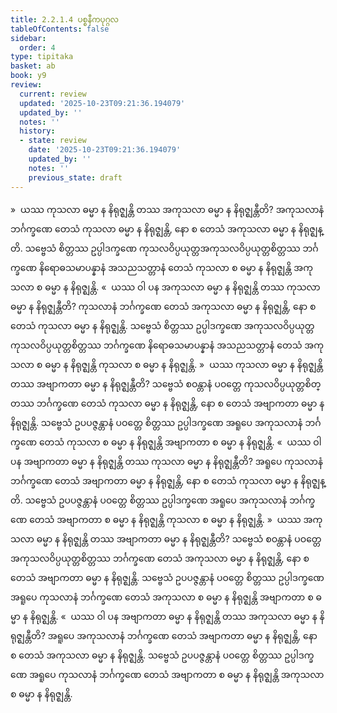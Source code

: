 ```yaml
---
title: 2.2.1.4 ပစ္စနီကပုဂ္ဂလ
tableOfContents: false
sidebar:
  order: 4
type: tipitaka
basket: ab
book: y9
review:
  current: review
  updated: '2025-10-23T09:21:36.194079'
  updated_by: ''
  notes: ''
  history:
  - state: review
    date: '2025-10-23T09:21:36.194079'
    updated_by: ''
    notes: ''
    previous_state: draft
---
```



<ReviewStatus review={frontmatter.review} showDetails={true} />

<HypothesisAnnotation frontmatter={frontmatter} />

<DynamicBreadcrumb />

<Division number="105" book="y9" e="ch" v="35" p="31">

<Paragraph number="467" book="y9">
»  ယဿ ကုသလာ ဓမ္မာ န နိရုဇ္ဈန္တိ တဿ အကုသလာ ဓမ္မာ န နိရုဇ္ဈန္တီတိ?
</Paragraph>

<Paragraph number="468" book="y9">
အကုသလာနံ ဘင်္ဂက္ခဏေ တေသံ ကုသလာ ဓမ္မာ န နိရုဇ္ဈန္တိ, နော စ တေသံ အကုသလာ ဓမ္မာ န နိရုဇ္ဈန္တိ. သဗ္ဗေသံ စိတ္တဿ ဥပ္ပါဒက္ခဏေ ကုသလဝိပ္ပယုတ္တအကုသလဝိပ္ပယုတ္တစိတ္တဿ ဘင်္ဂက္ခဏေ နိရောဓသမာပန္နာနံ အသညသတ္တာနံ တေသံ ကုသလာ စ ဓမ္မာ န နိရုဇ္ဈန္တိ အကုသလာ စ ဓမ္မာ န နိရုဇ္ဈန္တိ.
</Paragraph>

<Paragraph number="469" book="y9">
«  ယဿ ဝါ ပန အကုသလာ ဓမ္မာ န နိရုဇ္ဈန္တိ တဿ ကုသလာ ဓမ္မာ န နိရုဇ္ဈန္တီတိ?
</Paragraph>

<Paragraph number="470" book="y9">
ကုသလာနံ ဘင်္ဂက္ခဏေ တေသံ အကုသလာ ဓမ္မာ န နိရုဇ္ဈန္တိ, နော စ တေသံ ကုသလာ ဓမ္မာ န နိရုဇ္ဈန္တိ. သဗ္ဗေသံ စိတ္တဿ ဥပ္ပါဒက္ခဏေ အကုသလဝိပ္ပယုတ္တကုသလဝိပ္ပယုတ္တစိတ္တဿ ဘင်္ဂက္ခဏေ နိရောဓသမာပန္နာနံ အသညသတ္တာနံ တေသံ အကုသလာ စ ဓမ္မာ န နိရုဇ္ဈန္တိ ကုသလာ စ ဓမ္မာ န နိရုဇ္ဈန္တိ.
</Paragraph>

<Paragraph number="471" book="y9">
»  ယဿ ကုသလာ ဓမ္မာ န နိရုဇ္ဈန္တိ တဿ အဗျာကတာ ဓမ္မာ န နိရုဇ္ဈန္တီတိ?
</Paragraph>

<Paragraph number="472" book="y9">
သဗ္ဗေသံ စဝန္တာနံ ပဝတ္တေ ကုသလဝိပ္ပယုတ္တစိတ္တဿ ဘင်္ဂက္ခဏေ တေသံ ကုသလာ ဓမ္မာ န နိရုဇ္ဈန္တိ, နော စ တေသံ အဗျာကတာ ဓမ္မာ န နိရုဇ္ဈန္တိ. သဗ္ဗေသံ ဥပပဇ္ဇန္တာနံ ပဝတ္တေ စိတ္တဿ ဥပ္ပါဒက္ခဏေ အရူပေ အကုသလာနံ ဘင်္ဂက္ခဏေ တေသံ ကုသလာ စ ဓမ္မာ န နိရုဇ္ဈန္တိ အဗျာကတာ စ ဓမ္မာ န နိရုဇ္ဈန္တိ.
</Paragraph>

<Paragraph number="473" book="y9">
«  ယဿ ဝါ ပန အဗျာကတာ ဓမ္မာ န နိရုဇ္ဈန္တိ တဿ ကုသလာ ဓမ္မာ န နိရုဇ္ဈန္တီတိ?
</Paragraph>

<Paragraph number="474" book="y9">
အရူပေ ကုသလာနံ ဘင်္ဂက္ခဏေ တေသံ အဗျာကတာ ဓမ္မာ န နိရုဇ္ဈန္တိ, နော စ တေသံ ကုသလာ ဓမ္မာ န နိရုဇ္ဈန္တိ. သဗ္ဗေသံ ဥပပဇ္ဇန္တာနံ ပဝတ္တေ စိတ္တဿ ဥပ္ပါဒက္ခဏေ အရူပေ အကုသလာနံ ဘင်္ဂက္ခဏေ တေသံ အဗျာကတာ စ ဓမ္မာ န နိရုဇ္ဈန္တိ ကုသလာ စ ဓမ္မာ န နိရုဇ္ဈန္တိ.
</Paragraph>

</Division>
<Division number="106" book="y9" e="ch" v="35" p="32">

<Paragraph number="475" book="y9">
»  ယဿ အကုသလာ ဓမ္မာ န နိရုဇ္ဈန္တိ တဿ အဗျာကတာ ဓမ္မာ န နိရုဇ္ဈန္တီတိ?
</Paragraph>

<Paragraph number="476" book="y9">
သဗ္ဗေသံ စဝန္တာနံ ပဝတ္တေ အကုသလဝိပ္ပယုတ္တစိတ္တဿ ဘင်္ဂက္ခဏေ တေသံ အကုသလာ ဓမ္မာ န နိရုဇ္ဈန္တိ, နော စ တေသံ အဗျာကတာ ဓမ္မာ န နိရုဇ္ဈန္တိ. သဗ္ဗေသံ ဥပပဇ္ဇန္တာနံ ပဝတ္တေ စိတ္တဿ ဥပ္ပါဒက္ခဏေ အရူပေ ကုသလာနံ ဘင်္ဂက္ခဏေ တေသံ အကုသလာ စ ဓမ္မာ န နိရုဇ္ဈန္တိ အဗျာကတာ စ ဓမ္မာ န နိရုဇ္ဈန္တိ.
</Paragraph>

<Paragraph number="477" book="y9">
«  ယဿ ဝါ ပန အဗျာကတာ ဓမ္မာ န နိရုဇ္ဈန္တိ တဿ အကုသလာ ဓမ္မာ န နိရုဇ္ဈန္တီတိ?
</Paragraph>

<Paragraph number="478" book="y9">
အရူပေ အကုသလာနံ ဘင်္ဂက္ခဏေ တေသံ အဗျာကတာ ဓမ္မာ န နိရုဇ္ဈန္တိ, နော စ တေသံ အကုသလာ ဓမ္မာ န နိရုဇ္ဈန္တိ. သဗ္ဗေသံ ဥပပဇ္ဇန္တာနံ ပဝတ္တေ စိတ္တဿ ဥပ္ပါဒက္ခဏေ အရူပေ ကုသလာနံ ဘင်္ဂက္ခဏေ တေသံ အဗျာကတာ စ ဓမ္မာ န နိရုဇ္ဈန္တိ အကုသလာ စ ဓမ္မာ န နိရုဇ္ဈန္တိ.
</Paragraph>
</Division>